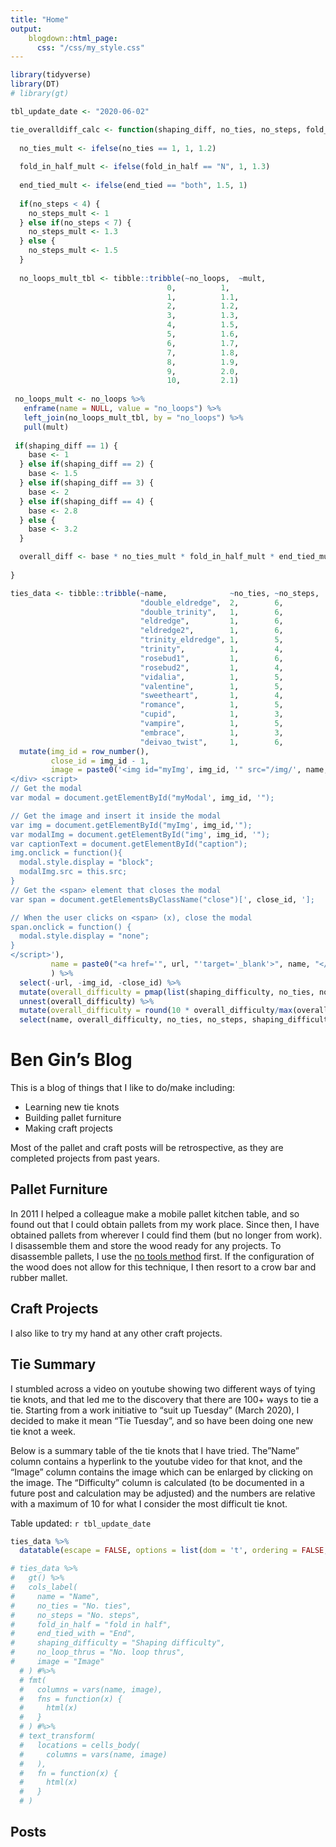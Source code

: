 ```yaml
---
title: "Home"
output:
    blogdown::html_page:
      css: "/css/my_style.css"
---
```


```r
library(tidyverse)
library(DT)
# library(gt)

tbl_update_date <- "2020-06-02"

tie_overalldiff_calc <- function(shaping_diff, no_ties, no_steps, fold_in_half, no_loops, end_tied) {
  
  no_ties_mult <- ifelse(no_ties == 1, 1, 1.2) 
  
  fold_in_half_mult <- ifelse(fold_in_half == "N", 1, 1.3) 
   
  end_tied_mult <- ifelse(end_tied == "both", 1.5, 1) 
  
  if(no_steps < 4) {
    no_steps_mult <- 1
  } else if(no_steps < 7) {
    no_steps_mult <- 1.3
  } else {
    no_steps_mult <- 1.5
  }
  
  no_loops_mult_tbl <- tibble::tribble(~no_loops,  ~mult,
                                   0,          1,
                                   1,          1.1,
                                   2,          1.2,
                                   3,          1.3,
                                   4,          1.5,
                                   5,          1.6,
                                   6,          1.7,
                                   7,          1.8,
                                   8,          1.9,
                                   9,          2.0,
                                   10,         2.1)
  
 no_loops_mult <- no_loops %>% 
   enframe(name = NULL, value = "no_loops") %>% 
   left_join(no_loops_mult_tbl, by = "no_loops") %>% 
   pull(mult)
 
 if(shaping_diff == 1) {
    base <- 1
  } else if(shaping_diff == 2) {
    base <- 1.5
  } else if(shaping_diff == 3) {
    base <- 2
  } else if(shaping_diff == 4) {
    base <- 2.8
  } else {
    base <- 3.2
  }

  overall_diff <- base * no_ties_mult * fold_in_half_mult * end_tied_mult  * no_steps_mult  * no_loops_mult
  
}

ties_data <- tibble::tribble(~name,              ~no_ties, ~no_steps,  ~fold_in_half, ~end_tied_with, ~url,                                              ~shaping_difficulty,       ~no_loop_thrus,
                             "double_eldredge",  2,        6,          "N",           "little", "https://www.youtube.com/watch?v=jLYWJX4779A",     3,                         3,  
                             "double_trinity",   1,        6,          "N",           "little", "https://www.youtube.com/watch?v=6-0FdqYjv6s",     1,                         6,
                             "eldredge",         1,        6,          "N",           "little", "https://www.youtube.com/watch?v=FXyWSAmwVZ4",     1,                         0,
                             "eldredge2",        1,        6,          "N",           "little", "https://www.youtube.com/watch?v=FukqiewJuPw",     2,                         2,
                             "trinity_eldredge", 1,        5,          "N",           "little", "https://www.youtube.com/watch?v=Ls_MgWrTVrk",     1,                         2,
                             "trinity",          1,        4,          "N",           "little", "https://www.youtube.com/watch?v=IX_GixAhXeY",     2,                         2,
                             "rosebud1",         1,        6,          "Y",           "little",       "https://www.youtube.com/watch?v=s-S1WSFTpuU",     2,                         1,
                             "rosebud2",         1,        4,          "N",           "little",       "https://www.youtube.com/watch?v=-diYX2FH_AE",     2,                         0,
                             "vidalia",          1,        5,          "N",           "little", "https://www.youtube.com/watch?v=ENYCWzrB9d8",     2,                         3,
                             "valentine",        1,        5,          "Y",           "little", "https://www.youtube.com/watch?v=XwvNQYIZnSI",     3,                         1,
                             "sweetheart",       1,        4,          "Y",           "little", "https://www.youtube.com/watch?v=nfoqEexLghI",     4,                         3,
                             "romance",          1,        5,          "Y",           "little", "https://www.youtube.com/watch?v=XdRsQ3KuTqM",     3,                         5,
                             "cupid",            1,        3,          "N",           "both", "https://www.youtube.com/watch?v=VWfEccMG_HI",     5,                         1,
                             "vampire",          1,        5,          "Y",           "little", "https://www.youtube.com/watch?v=wFTkThHwagI",     1,                         0,
                             "embrace",          1,        3,          "Y",           "little", "https://www.youtube.com/watch?v=mwfLpoyqeKE",     1,                         3,
                             "deivao_twist",     1,        6,          "N",           "little", "https://www.youtube.com/watch?v=mCANkZKtES4",     1,                         3)  %>% 
  mutate(img_id = row_number(),
         close_id = img_id - 1,
         image = paste0('<img id="myImg', img_id, '" src="/img/', name, '.jpg"> <div id="myModal', img_id, '" class="modal"> <span class="close">&times;</span> <img class="modal-content" id="img', img_id,'"> <div id="caption"></div>
</div> <script>
// Get the modal
var modal = document.getElementById("myModal', img_id, '");

// Get the image and insert it inside the modal
var img = document.getElementById("myImg', img_id,'");
var modalImg = document.getElementById("img', img_id, '");
var captionText = document.getElementById("caption");
img.onclick = function(){
  modal.style.display = "block";
  modalImg.src = this.src;
}
// Get the <span> element that closes the modal
var span = document.getElementsByClassName("close")[', close_id, '];

// When the user clicks on <span> (x), close the modal
span.onclick = function() {
  modal.style.display = "none";
}
</script>'),
         name = paste0("<a href='", url, "'target='_blank'>", name, "</a>")
         ) %>% 
  select(-url, -img_id, -close_id) %>% 
  mutate(overall_difficulty = pmap(list(shaping_difficulty, no_ties, no_steps, fold_in_half, no_loop_thrus, end_tied_with), tie_overalldiff_calc)) %>% 
  unnest(overall_difficulty) %>% 
  mutate(overall_difficulty = round(10 * overall_difficulty/max(overall_difficulty), digits = 2)) %>% 
  select(name, overall_difficulty, no_ties, no_steps, shaping_difficulty, no_loop_thrus, image)


```




# Ben Gin's Blog
This is a blog of things that I like to do/make including:

* Learning new tie knots
* Building pallet furniture
* Making craft projects

Most of the pallet and craft posts will be retrospective, as they are completed projects from past years.

## Pallet Furniture
In 2011 I helped a colleague make a mobile pallet kitchen table, and so found out that I could obtain pallets from my work place. Since then, I have obtained pallets from wherever I could find them (but no longer from work). I disassemble them and store the wood ready for any projects. To disassemble pallets, I use the [no tools method](https://www.youtube.com/watch?v=cLwKUeez1OE) first. If the configuration of the wood does not allow for this technique, I then resort to a crow bar and rubber mallet.

## Craft Projects
I also like to try my hand at any other craft projects.

## Tie Summary
I stumbled across a video on youtube showing two different ways of tying tie knots, and that led me to the discovery that there are 100+ ways to tie a tie. Starting from a work initiative to "suit up Tuesday" (March 2020), I decided to make it mean "Tie Tuesday", and so have been doing one new tie knot a week.

Below is a summary table of the tie knots that I have tried. The"Name" column contains a hyperlink to the youtube video for that knot, and the "Image" column contains the image which can be enlarged by clicking on the image. The "Difficulty" column is calculated (to be documented in a future post and calculation may be adjusted) and the numbers are relative with a maximum of 10 for what I consider the most difficult tie knot.

Table updated: `r tbl_update_date`

```r
ties_data %>%
  datatable(escape = FALSE, options = list(dom = 't', ordering = FALSE, autowidth = TRUE, pageLength = nrow(ties_data)), rownames = FALSE, colnames = c('Name', 'Difficulty', 'No. ties', 'No. steps', 'Shaping difficulty', 'No. loop thrus', 'Image'))

# ties_data %>%
#   gt() %>%
#   cols_label(
#     name = "Name",
#     no_ties = "No. ties",
#     no_steps = "No. steps",
#     fold_in_half = "fold in half",
#     end_tied_with = "End",
#     shaping_difficulty = "Shaping difficulty",
#     no_loop_thrus = "No. loop thrus",
#     image = "Image"
  # ) #%>% 
  # fmt(
  #   columns = vars(name, image),
  #   fns = function(x) {
  #     html(x)
  #   }
  # ) #%>%
  # text_transform(
  #   locations = cells_body(
  #     columns = vars(name, image)
  #   ),
  #   fn = function(x) {
  #     html(x)
  #   }
  # )


```



## Posts

